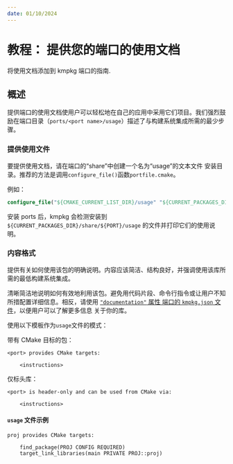 ```yaml
---
date: 01/10/2024
---
```

# 教程： 提供您的端口的使用文档

将使用文档添加到 kmpkg 端口的指南.

## 概述

提供端口的使用文档使用户可以轻松地在自己的应用中采用它们项目。我们强烈鼓励在端口目录（`ports/<port
name>/usage`）描述了与构建系统集成所需的最少步骤。

### 提供使用文件

要提供使用文档，请在端口的“share”中创建一个名为“usage”的文本文件
安装目录。推荐的方法是调用`configure_file()`函数`portfile.cmake`。

例如：

```cmake
configure_file("${CMAKE_CURRENT_LIST_DIR}/usage" "${CURRENT_PACKAGES_DIR}/share/${PORT}/usage" COPYONLY)
```

安装 ports 后，kmpkg 会检测安装到 `${CURRENT_PACKAGES_DIR}/share/${PORT}/usage` 的文件并打印它们的使用说明。

### 内容格式

提供有关如何使用该包的明确说明。内容应该简洁、结构良好，并强调使用该库所需的最低构建系统集成。

清晰简洁地说明如何有效地利用该包。避免用代码片段、命令行指令或让用户不知所措配置详细信息。相反，请使用 [`"documentation"` 属性
端口的 `kmpkg.json` 文件](../concepts/manifest-mode.mdx)，以便用户可以了解更多信息
关于你的库。

使用以下模板作为`usage`文件的模式：

带有 CMake 目标的包：

```text
<port> provides CMake targets:

    <instructions>
```

仅标头库：

```text
<port> is header-only and can be used from CMake via:

    <instructions>
```

#### `usage` 文件示例

```text
proj provides CMake targets:

    find_package(PROJ CONFIG REQUIRED)
    target_link_libraries(main PRIVATE PROJ::proj)
```
